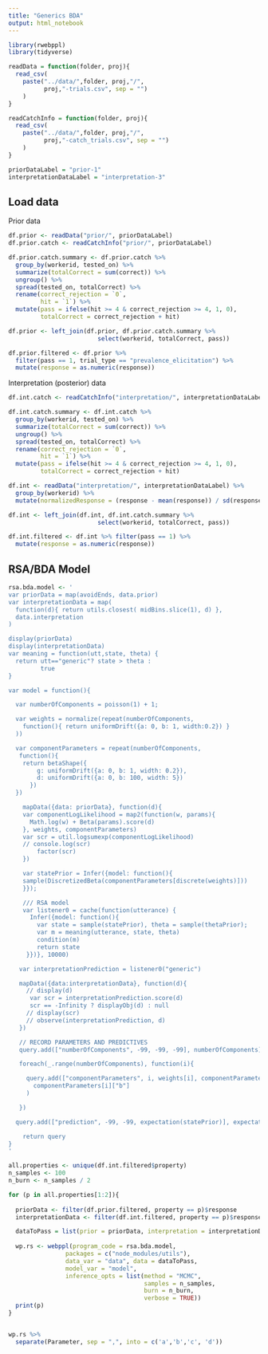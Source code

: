 ```yaml
---
title: "Generics BDA"
output: html_notebook
---
```



```r
library(rwebppl)
library(tidyverse)
```

```r
readData = function(folder, proj){
  read_csv(
    paste("../data/",folder, proj,"/",
          proj,"-trials.csv", sep = "")
    )
}

readCatchInfo = function(folder, proj){
  read_csv(
    paste("../data/",folder, proj,"/",
          proj,"-catch_trials.csv", sep = "")
    )
}

priorDataLabel = "prior-1"
interpretationDataLabel = "interpretation-3"
```

## Load data
Prior data

```r
df.prior <- readData("prior/", priorDataLabel)
df.prior.catch <- readCatchInfo("prior/", priorDataLabel)

df.prior.catch.summary <- df.prior.catch %>%
  group_by(workerid, tested_on) %>%
  summarize(totalCorrect = sum(correct)) %>%
  ungroup() %>%
  spread(tested_on, totalCorrect) %>%
  rename(correct_rejection = `0`, 
         hit = `1`) %>%
  mutate(pass = ifelse(hit >= 4 & correct_rejection >= 4, 1, 0),
         totalCorrect = correct_rejection + hit)

df.prior <- left_join(df.prior, df.prior.catch.summary %>%
                         select(workerid, totalCorrect, pass))

df.prior.filtered <- df.prior %>% 
  filter(pass == 1, trial_type == "prevalence_elicitation") %>%
  mutate(response = as.numeric(response))

```


Interpretation (posterior) data
```r
df.int.catch <- readCatchInfo("interpretation/", interpretationDataLabel)

df.int.catch.summary <- df.int.catch %>%
  group_by(workerid, tested_on) %>%
  summarize(totalCorrect = sum(correct)) %>%
  ungroup() %>%
  spread(tested_on, totalCorrect) %>%
  rename(correct_rejection = `0`, 
         hit = `1`) %>%
  mutate(pass = ifelse(hit >= 4 & correct_rejection >= 4, 1, 0),
         totalCorrect = correct_rejection + hit)

df.int <- readData("interpretation/", interpretationDataLabel) %>%
  group_by(workerid) %>%
  mutate(normalizedResponse = (response - mean(response)) / sd(response))

df.int <- left_join(df.int, df.int.catch.summary %>%
                         select(workerid, totalCorrect, pass))

df.int.filtered <- df.int %>% filter(pass == 1) %>%
  mutate(response = as.numeric(response))
```

## RSA/BDA Model

```r
rsa.bda.model <- '
var priorData = map(avoidEnds, data.prior)
var interpretationData = map(
  function(d){ return utils.closest( midBins.slice(1), d) }, 
  data.interpretation
)

display(priorData)
display(interpretationData)
var meaning = function(utt,state, theta) {
  return utt=="generic"? state > theta :
         true
}

var model = function(){

  var numberOfComponents = poisson(1) + 1;

  var weights = normalize(repeat(numberOfComponents,
    function(){ return uniformDrift({a: 0, b: 1, width:0.2}) }
  ))

  var componentParameters = repeat(numberOfComponents,
   function(){
    return betaShape({
        g: uniformDrift({a: 0, b: 1, width: 0.2}),
        d: uniformDrift({a: 0, b: 100, width: 5})
      })
  })

	mapData({data: priorData}, function(d){
    var componentLogLikelihood = map2(function(w, params){
      Math.log(w) + Beta(params).score(d)
    }, weights, componentParameters)
    var scr = util.logsumexp(componentLogLikelihood)
    // console.log(scr)
		factor(scr)
	})

	var statePrior = Infer({model: function(){
    sample(DiscretizedBeta(componentParameters[discrete(weights)]))
	}});

	/// RSA model
	var listener0 = cache(function(utterance) {
	  Infer({model: function(){
	    var state = sample(statePrior), theta = sample(thetaPrior);
	    var m = meaning(utterance, state, theta)
	    condition(m)
	    return state
	 }})}, 10000)

   var interpretationPrediction = listener0("generic")

   mapData({data:interpretationData}, function(d){
     // display(d)
      var scr = interpretationPrediction.score(d)
      scr == -Infinity ? displayObj(d) : null
     // display(scr)
     // observe(interpretationPrediction, d)
   })

   // RECORD PARAMETERS AND PREDICTIVES
   query.add(["numberOfComponents", -99, -99, -99], numberOfComponents)

   foreach(_.range(numberOfComponents), function(i){

     query.add(["componentParameters", i, weights[i], componentParameters[i]["a"]],
       componentParameters[i]["b"]
     )

   })

  query.add(["prediction", -99, -99, expectation(statePrior)], expectation(interpretationPrediction))

	return query
}
'
```




```r
all.properties <- unique(df.int.filtered$property)
n_samples <- 100
n_burn <- n_samples / 2

for (p in all.properties[1:2]){
  
  priorData <- filter(df.prior.filtered, property == p)$response
  interpretationData <- filter(df.int.filtered, property == p)$response

  dataToPass = list(prior = priorData, interpretation = interpretationData)
  
  wp.rs <- webppl(program_code = rsa.bda.model,
                packages = c("node_modules/utils"),
                data_var = "data", data = dataToPass,
                model_var = "model", 
                inference_opts = list(method = "MCMC",
                                      samples = n_samples,
                                      burn = n_burn,
                                      verbose = TRUE))
  print(p)
}



```

```r
wp.rs %>%
  separate(Parameter, sep = ",", into = c('a','b','c', 'd'))
```

